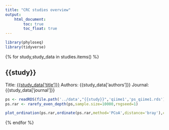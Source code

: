 ```yaml
---
title: "CRC studies overview"
output:
    html_document:
        toc: true
        toc_float: true
---
```


```r
library(phyloseq)
library(tidyverse)
```

{% for study,study_data in studies.items() %}

## {{study}}

Title: [{{study_data['title']}}]({{study_data['url']}})
Authors: {{study_data['authors']}}
Journal: {{study_data['journal']}}

```r
ps <- readRDS(file.path('../data',"{{study}}",'qiime1','ps_qiime1.rds'))
ps.rar <- rarefy_even_depth(ps,sample.size=10000,rngseed=1)
```

```r
plot_ordination(ps.rar,ordinate(ps.rar,method='PCoA',distance='bray'),color="{{study_data['pcoa.column']}}")
```
{% endfor %}